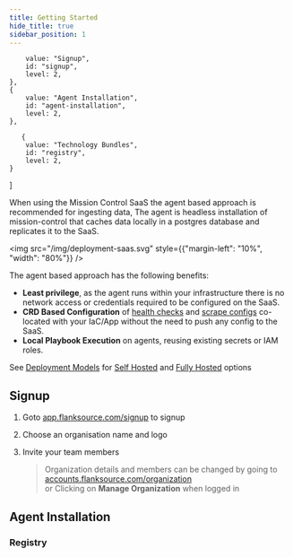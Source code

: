 ```yaml
---
title: Getting Started
hide_title: true
sidebar_position: 1
---
```



        value: "Signup",
        id: "signup",
        level: 2,
    },
    {
        value: "Agent Installation",
        id: "agent-installation",
        level: 2,
    },

       {
        value: "Technology Bundles",
        id: "registry",
        level: 2,
    }

]

When using the Mission Control SaaS the agent based approach is recommended for ingesting data, The agent is headless installation of mission-control that caches data locally in a postgres database and replicates it to the SaaS.

<img src="/img/deployment-saas.svg" style={{"margin-left": "10%",  "width": "80%"}} />

The agent based approach has the following benefits:

- **Least privilege**, as the agent runs within your infrastructure there is no network access or credentials required to be configured on the SaaS.
- **CRD Based Configuration** of [health checks](/canary-checker/) and [scrape configs](/config-db) co-located with your IaC/App without the need to push any config to the SaaS.
- **Local Playbook Execution** on agents, reusing existing secrets or IAM roles.


See [Deployment Models](/installation/deployment-models) for [Self Hosted](/installation/self-hosted/getting-started) and [Fully Hosted](/installation/saas/fully-hosted) options

## Signup
1. Goto [app.flanksource.com/signup](https://accounts.flanksource.com/sign-up) to signup
    <Screenshot img="/img/signup.png" size="350px"/>

2. Choose an organisation name and logo<br/>
3. Invite your team members
    > Organization details and members can be changed by going to [accounts.flanksource.com/organization](https://accounts.flanksource.com/organization) <br/>or Clicking on **Manage Organization** when logged in

## Agent Installation




### Registry

